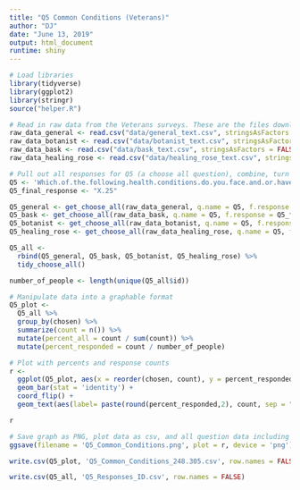 ```yaml
---
title: "Q5 Common Conditions (Veterans)"
author: "DJ"
date: "June 13, 2019"
output: html_document
runtime: shiny
---
```


```r
# Load libraries
library(tidyverse)
library(ggplot2)
library(stringr)
source("helper.R")
```

```r
# Read in raw data from the Veterans surveys. These are the files downloaded from survey monkey saved as a .csv
raw_data_general <- read.csv("data/general_text.csv", stringsAsFactors = FALSE)
raw_data_botanist <- read.csv("data/botanist_text.csv", stringsAsFactors = FALSE)
raw_data_bask <- read.csv("data/bask_text.csv", stringsAsFactors = FALSE)
raw_data_healing_rose <- read.csv("data/healing_rose_text.csv", stringsAsFactors = FALSE)
```

```r
# Pull out all responses for Q5 (a choose all question), combine, turn into a tidy data format for further processing then determine 'question n'
Q5 <- 'Which.of.the.following.health.conditions.do.you.face.and.or.have.been.diagnosed.with...Please.select.all.that.apply.'
Q5_final_response <- "X.25"

Q5_general <- get_choose_all(raw_data_general, q.name = Q5, f.response = Q5_final_response)
Q5_bask <- get_choose_all(raw_data_bask, q.name = Q5, f.response = Q5_final_response)
Q5_botanist <- get_choose_all(raw_data_botanist, q.name = Q5, f.response = Q5_final_response)
Q5_healing_rose <- get_choose_all(raw_data_healing_rose, q.name = Q5, f.response = Q5_final_response)

Q5_all <- 
  rbind(Q5_general, Q5_bask, Q5_botanist, Q5_healing_rose) %>%
  tidy_choose_all()

number_of_people <- length(unique(Q5_all$id))
```

```r
# Manipulate data into a graphable format
Q5_plot <-
  Q5_all %>%
  group_by(chosen) %>%
  summarize(count = n()) %>%
  mutate(percent_all = count / sum(count)) %>%
  mutate(percent_responded = count / number_of_people)
```

```r
# Plot with percents and response counts
r <- 
  ggplot(Q5_plot, aes(x = reorder(chosen, count), y = percent_responded)) +
  geom_bar(stat = 'identity') +
  coord_flip() +
  geom_text(aes(label= paste(round(percent_responded,2), count, sep = "***")))

r
```

```r
# Save graph as PNG, plot data as csv, and all question data including response IDs as csv (save question n and N at end of plot file as "_x.x")
ggsave(filename = 'Q5_Common_Conditions.png', plot = r, device = 'png')

write.csv(Q5_plot, 'Q5_Common_Conditions_248.305.csv', row.names = FALSE)

write.csv(Q5_all, 'Q5_Responses_ID.csv', row.names = FALSE)
```
